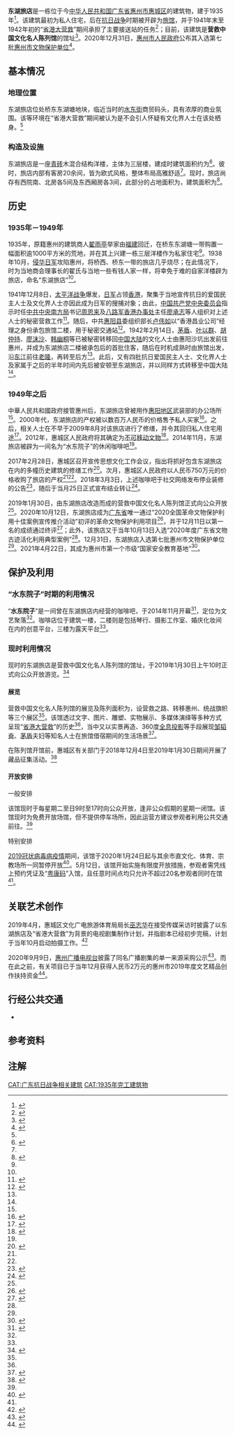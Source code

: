{{noteTA
|G1=Unit
|G2=Medicine
}}
{{文物保护单位
|级别 = C
|名称 = 东湖旅店
|图片 = 
|图片大小 = 
|说明 = 
|市/县名 = 惠州市
|所在 = [[惠城区|惠城区]][[桥东街道_(惠州市)|桥东街道]][[上塘街|上塘街]]70号
|分类 = 近现代史迹及代表性建筑
|时代 = [[中華民國大陸時期|民国]]
|编号 = Ⅴ-1
|登录 = 2020年12月31日
}}
'''东湖旅店'''是一栋位于今[[中华人民共和国|中华人民共和国]][[广东省|广东省]][[惠州市|惠州市]][[惠城区|惠城区]]的建筑物，建于1935年<ref name=intro_3>{{Cite book|editor=肖岳山|title=《发现城市之美·惠城》|chapter=第三章 近代历史印记－东湖旅店|date=2017年6月|isbn=978-7-5507-1970-5|publisher=[[海天出版社|海天出版社]]|pages=227-231}}</ref>。该建筑最初为私人住宅，后在[[抗日战争|抗日战争]]时期被开辟为[[旅馆|旅馆]]，并于1941年末至1942年初的“[[东江纵队#省港大营救|省港大营救]]”期间承担了主要接送站的任务<ref name=intro_1>{{Cite book|author=政协广东省惠州市委员会|authorlink=中国人民政治协商会议惠州市委员会|editor=陈训廷|title=《惠州历史文化丛书·惠州名迹荟萃》|chapter=革命旧址－香港秘密大营救惠州中转站旧址——东湖旅店|date=2016年12月|isbn=978-7-218-11488-0|publisher=[[广东人民出版社|广东人民出版社]]|pages=226-227}}</ref>；目前，该建筑是'''营救中国文化名人陈列馆'''的馆址<ref name=opening>{{Cite news|author=龚妍、侯县军|author2=张卓文|title=全面真实展示秘密大营救历史|url=http://e.hznews.com/hzrb/pc/content/201901/31/content_162197.html|date=2019-01-31|newspaper=《[[惠州日报|惠州日报]]》|pages=A3|access-date=2021-03-29|archive-date=2021-04-01|archive-url=https://web.archive.org/web/20210401155657/http://e.hznews.com/hzrb/pc/content/201901/31/content_162197.html}}</ref>。2020年12月31日，[[惠州市人民政府|惠州市人民政府]]公布其入选第七批[[惠州市文物保护单位|惠州市文物保护单位]]<ref name=Municipal_HnCS>{{Cite web|title=惠州市人民政府关于公布第七批惠州市文物保护单位的通知|url=http://www.huizhou.gov.cn/gkmlpt/content/4/4161/post_4161637.html|date=2021-01-06|publisher=[[惠州市人民政府|惠州市人民政府]]|access-date=2021-03-31|archive-date=2021-04-01|archive-url=https://web.archive.org/web/20210401155723/http://www.huizhou.gov.cn/gkmlpt/content/4/4161/post_4161637.html}}</ref>。

== 基本情况 ==
=== 地理位置 ===
东湖旅店位处桥东东湖塘地块，临近当时的[[水东街|水东街]]商贸码头，具有浓厚的商业氛围。该等环境在“省港大营救”期间被认为是不会引人怀疑有文化界人士在该处栖身。<ref name=intro_1/>

=== 构造及设施 ===
东湖旅店是一座[[青砖|青砖]]木混合结构洋楼，主体为三层楼，建成时建筑面积约为{{Convert|1200|m2}}<ref name=intro_2>{{Cite book|author=中共广东省委党史研究室|editor=陈俊凤|title=《广东革命史迹概览》|chapter=惠州市－惠城区－香港秘密大营救惠州接送站旧址——东湖旅店|date=2008年9月|isbn=978-7-218-05792-7|publisher=[[广东人民出版社|广东人民出版社]]|pages=424-426}}</ref>。彼时，旅店内部有客房20余间，皆为欧式风格，整体布局高雅舒适<ref name=intro_1/>。现时，旅店尚存有西院南、北房各5间及东西厢房各3间，此部分的占地面积为{{Convert|310|m2}}，建筑面积为{{Convert|700|m2}}<ref>{{Cite news|author=侯县军|title=东江纵队：华南敌后抗日劲旅|url=http://e.hznews.com/hzrb/pc/content/202009/02/content_950079.html|date=2020-09-02|newspaper=《[[惠州日报|惠州日报]]》|pages=3|access-date=2021-03-31|archive-date=2021-04-01|archive-url=https://web.archive.org/web/20210401155731/http://e.hznews.com/hzrb/pc/content/202009/02/content_950079.html}}</ref>。

== 历史 ==
=== 1935年－1949年 ===
1935年，原籍惠州的建筑商人[[翟雨亭|翟雨亭]]举家由[[福建省_(中华民国)|福建]]回迁，在桥东东湖塘一带购置一幅面积逾1000平方米的荒地，并在其上兴建一栋三层洋楼作为私家住宅<ref name=intro_3/>。1938年10月，[[侵华日军|侵华日军]]攻陷惠州，将桥西、桥东一带的旅店几乎烧尽；在此情况下，时为当地商会理事长的翟氏与当地一些有钱人家一样，将幸免于难的自家洋楼辟为旅店，命名“东湖旅店”<ref name=intro_1/>。

1941年12月8日，[[太平洋战争|太平洋战争]]爆发，[[日军|日军]]占领[[香港|香港]]，聚集于当地宣传抗日的爱国民主人士及文化界人士亦因此成为日军的搜捕对象；由此，[[中国共产党中央委员会|中国共产党中央委员会]]指示时任[[中共中央南方局|中共中央南方局]]书记[[周恩来|周恩来]]及[[八路军香港办事处|八路军香港办事处]]主任[[廖承志|廖承志]]等人组织对上述人士的秘密营救工作<ref name=rescue_1>{{Cite news|author=侯县军、龚妍、方炳徐、王建桥、黄宇翔|title=农民运动风起云涌 华南抗战中流砥柱|url=http://e.hznews.com/hzrb/pc/content/201906/13/content_205503.html|date=2019-06-13|newspaper=《[[惠州日报|惠州日报]]》|pages=A9|access-date=2021-03-31|archive-date=2021-04-01|archive-url=https://web.archive.org/web/20210401155829/http://e.hznews.com/hzrb/pc/content/201906/13/content_205503.html}}</ref>。随后，中共[[惠阳县|惠阳县]]委组织部长[[卢伟如|卢伟如]]以“香港昌业公司”经理之身份承包旅馆二楼，用于秘密交通站<ref name=rescue_2>{{Cite news|author=黄翔宇|author2=陈骁鹏、马勇|title=镌刻时光 铭记岁月，那些建筑之中的红色故事|url=http://ep.ycwb.com/epaper/ywdf/html/2020-06/12/content_1009_277087.htm|date=2020-06-12|newspaper=《[[羊城晚报|羊城晚报]]》|location=惠州|pages=A18|access-date=2021-03-31|archive-date=2021-04-01|archive-url=https://web.archive.org/web/20210401155834/http://ep.ycwb.com/epaper/ywdf/html/2020-06/12/content_1009_277087.htm}}</ref>。1942年2月14日，[[茅盾|茅盾]]、[[叶以群|叶以群]]、[[胡仲持|胡仲持]]、[[廖沫沙|廖沫沙]]、[[韩幽桐|韩幽桐]]等已被秘密转移回[[中国大陆|中国大陆]]的文化人士由惠阳沙坑出发前往惠州，并成为东湖旅店二楼被承包后的首批住客，随后在时机成熟时由旅馆出发，沿[[东江|东江]]前往[[老隆镇|老隆]]，再转至后方<ref name=rescue_1/>。此后，又有四批抗日爱国民主人士、文化界人士及家属于之后的半年时间内先后被安顿至东湖旅店，并以同样方式转移至中国大陆<ref name=rescue_2/>。

=== 1949年之后 ===
中華人民共和國政府接管惠州后，东湖旅店曾被用作[[惠阳地区|惠阳地区]]武装部的办公场所<ref name=intro_2/>。2000年代，东湖旅店的产权被以数百万人民币的价格售予私人买家<ref>{{Cite news|author=|title=千年历史酣睡待采 古城文化保护乏力|url=http://news.socang.com/2010/10/19/1546565550.html|date=2010-10-19|newspaper=《[[南方都市报|南方都市报]]》|location=惠州|pages=AII12|via=中国收藏网|access-date=2021-03-04|archive-date=2021-04-01|archive-url=https://web.archive.org/web/20210401155928/http://news.socang.com/2010/10/19/1546565550.html}}</ref>。之后，相关人士在不早于2009年8月对该旅店进行了修缮，并令其回归私人住宅用途<ref>{{Cite news|author=吴润凯|title=不是所有遗址都那么幸运|url=http://epaper.oeeee.com/epaper/J/html/2014-09/05/content_3309427.htm|date=2014-09-05|newspaper=《[[南方都市报|南方都市报]]》|location=惠州|pages=AII08-AII10|access-date=2021-03-05|archive-date=2021-04-01|archive-url=https://web.archive.org/web/20210401155920/http://epaper.oeeee.com/epaper/J/html/2014-09/05/content_3309427.htm}}</ref>。2012年，惠城区人民政府将其确定为[[不可移动文物|不可移动文物]]<ref>{{Cite news|author=谢菁菁、香金群、彭红霞|author2=苏生|title=东湖旅店成打卡热点|url=http://e.hznews.com/hzrb/pc/content/201908/20/content_922041.html|date=2019-08-20|newspaper=《[[惠州日报|惠州日报]]》|pages=A8|access-date=2021-03-31|archive-date=2021-04-01|archive-url=https://web.archive.org/web/20210401155946/http://e.hznews.com/hzrb/pc/content/201908/20/content_922041.html}}</ref>。2014年11月，东湖旅店被辟为一间名为“水东院子”的休闲咖啡吧<ref name=intro_1/>。

2017年2月28日，惠城区召开宣传思想文化工作会议，指出将抓好包含东湖旅店在内的多幢历史建筑的修缮工作<ref>{{Cite news|author=李立君|title=拍麒麟动画片 拍东纵电视剧|url=http://epaper.oeeee.com/epaper/J/html/2017-03/02/content_10805.htm|date=2017-03-02|newspaper=《[[南方都市报|南方都市报]]》|location=惠州|pages=AII08|access-date=2021-03-29|archive-date=2021-04-01|archive-url=https://web.archive.org/web/20210401160024/http://epaper.oeeee.com/epaper/J/html/2017-03/02/content_10805.htm}}</ref>。次月，惠城区人民政府以人民币750万元的价格收购了旅店的产权<ref name=opening/><ref name=rescue_2/>。2018年3月3日，上述咖啡吧于社交网络发布停业装修的公告<ref>{{Sinaweibo post|5266779622|G5zYWCZ10|停业装修相关公告|水东院子|2018-03-03|2021-03-29|zh-cn}}</ref>，随后于当月25日正式宣布结业转让<ref>{{Sinaweibo post|5266779622|G940E8zuP|结业转让相关公告|水东院子|2018-03-25|2021-03-29|zh-cn}}</ref>。

2019年1月30日，由东湖旅店改造而成的营救中国文化名人陈列馆正式向公众开放<ref name=opening/>。2020年10月12日，东湖旅店成为[[广东省|广东省]]唯一通过“2020全国革命文物保护利用十佳案例宣传推介活动”初评的革命文物保护利用项目<ref name=honors>{{Cite news|author=林海生、陈丽媛|author2=马勇、陈骁鹏|title=广东唯一！“东湖旅店”入围文保利用“全国十佳”初选名单|url=http://ep.ycwb.com/epaper/ywdf/html/2020-10/23/content_1005_322850.htm|date=2020-10-23|newspaper=《[[羊城晚报|羊城晚报]]》|location=惠州|pages=A14|access-date=2021-03-31|archive-date=2021-04-01|archive-url=https://web.archive.org/web/20210401160050/http://ep.ycwb.com/epaper/ywdf/html/2020-10/23/content_1005_322850.htm}}</ref>，并于12月11日以第一名的成绩通过终评<ref>{{Cite news|author=龚妍、谭琳|author2=王勇军|title=东湖旅店入选“全国革命文物保护利用十佳”|url=http://e.hznews.com/hzrb/pc/content/202012/13/content_957842.html|date=2020-12-13|newspaper=《[[惠州日报|惠州日报]]》|pages=1|access-date=2021-03-31|archive-date=2021-04-01|archive-url=https://web.archive.org/web/20210401160102/http://e.hznews.com/hzrb/pc/content/202012/13/content_957842.html}}</ref>；此外，该旅店又于当年10月13日入选“2020年度广东省文物古迹活化利用典型案例”<ref name=honors/>。12月31日，东湖旅店入选第七批惠州市文物保护单位<ref name=Municipal_HnCS/>。2021年4月22日，其成为惠州市第一个市级“国家安全教育基地”<ref>{{Cite news|author=游璇钰|title=东湖旅店成为我市首个市一级“国家安全教育基地”|url=http://e.hznews.com/hzrb/pc/content/202104/23/content_965848.html|date=2021-04-23|newspaper=《[[惠州日报|惠州日报]]》|pages=2|access-date=2021-04-23|archive-date=2021-04-23|archive-url=https://web.archive.org/web/20210423052247/http://e.hznews.com/hzrb/pc/content/202104/23/content_965848.html}}</ref>。

== 保护及利用 ==
=== “水东院子”时期的利用情况 ===
“'''水东院子'''”是一间曾在东湖旅店内经营的咖啡吧，于2014年11月开幕<ref name=Shuidong_Yuanzi>{{Cite news|author=侯县军|title=给物质遗产加点小资范|url=https://www.sohu.com/a/19529550_118706|date=2014-12-05|newspaper=《[[东江时报|东江时报]]》|pages=A02|via=[[搜狐|搜狐]]|access-date=2021-03-05|archive-date=2021-04-01|archive-url=https://web.archive.org/web/20210401160124/https://www.sohu.com/a/19529550_118706}}</ref>{{NoteTag|该来源链接为见报文章原作者于负责该报道的摄影师的自媒体帐号重新发布的版本，内容与原始文章稍有差异。}}，定位为文艺聚落<ref name=intro_3/>。咖啡店位于建筑一楼，二楼则是包括琴行、摄影工作室、婚庆化妆间在内的创意平台，三楼为露天平台<ref name=Shuidong_Yuanzi/>。

=== 现时利用情况 ===
{{NoteUTC+8}}
{{Infobox museum
|名称 = 营救中国文化名人陈列馆
|图像 = 
|图像大小 = 
|图像说明 = 
|map_type = Guangdong
|coordinates = {{Coord|23|5|28.3075|N|114|24|31.3674|E|display=inline, title}}
|established = {{Start date and age|2019|1|30}}
|location = {{PRC}}[[广东省|广东省]][[惠州市|惠州市]]惠城区桥东街道上塘街70号
|type = 历史博物馆
|collections = [[东江纵队#省港大营救|省港大营救]]历史及有关文物
|collection_size = 
|visitors = 
|director = 袁美霞<ref name=reopen>{{Cite news|author=香金群、欧阳成|title=东江历险永难忘 红色基因代代传|url=http://e.hznews.com/hzrb/pc/content/202007/20/content_947429.html|date=2020-07-20|newspaper=《[[惠州日报|惠州日报]]》|pages=6|access-date=2021-03-31|archive-date=2021-04-01|archive-url=https://web.archive.org/web/20210401160141/http://e.hznews.com/hzrb/pc/content/202007/20/content_947429.html}}</ref>
|curator = 惠城区人民政府
|owner = 惠州市文化广电旅游体育局
|architect = 
|publictransit = 见“[[#行经公共交通|行经公共交通]]”
}}
现时的东湖旅店是营救中国文化名人陈列馆的馆址，于2019年1月30日上午10时正式向公众开放游览。<ref>{{Cite news|author=叶石界|editor=谢志清|title=惠州增两个文化新地标，宾兴馆东湖旅店开馆|url=http://hz.southcn.com/content/2019-01/31/content_185020454.htm|date=2019-01-31|website=惠州新闻|publisher=南方网|access-date=2021-03-29|archive-url=https://web.archive.org/web/20200714165156/http://hz.southcn.com/content/2019-01/31/content_185020454.htm|archive-date=2020-07-14|dead-url=no}}</ref>

==== 展览 ====
营救中国文化名人陈列馆的展览及陈列面积为{{Convert|700|m2}}，设营救之路、转移惠州、统战旗帜等三个展区<ref name=reopen/>。该馆透过文字、图片、雕塑、实物展示、多媒体演绎等多种方式呈现“[[东江纵队#省港大营救|省港大营救]]”的历史<ref name=opening/>，当中又以实景再造、360度[[全息投影|全息投影]]等手段展现[[邹韬奋|邹韬奋]]、[[茅盾|茅盾]]夫妇等知名人士在旅馆借宿期间的生活场景<ref>{{Cite news|author=邓惠婷|author2=许峰锋、何新利|author3=邱若蓉|title=革命遗存“活”起来 红色旅游“热”起来|url=http://e.hznews.com/hzrb/pc/content/202012/07/content_957177.html|date=2020-12-07|newspaper=《[[惠州日报|惠州日报]]·惠城视点》|pages=04|access-date=2021-03-31|archive-date=2021-04-01|archive-url=https://web.archive.org/web/20210401160231/http://e.hznews.com/hzrb/pc/content/202012/07/content_957177.html}}</ref>。

在陈列馆开馆前，惠城区有关部门于2018年12月4日至2019年1月30日期间开展了藏品征集活动。<ref>{{Cite news|author=香金群|author2=陈美君|title=东湖旅店陈列馆征集文物藏品|url=http://e.hznews.com/djsb/pc/content/201812/04/content_158113.html|date=2018-12-04|newspaper=《[[东江时报|东江时报]]》|pages=02|access-date=2021-03-29|archive-date=2021-04-01|archive-url=https://web.archive.org/web/20210401160259/http://e.hznews.com/djsb/pc/content/201812/04/content_158113.html}}</ref>

==== 开放安排 ====
; 一般安排
该馆现时于每星期二至日9时至17时向公众开放，逢非公众假期的星期一闭馆。该馆现时为免费开放场馆，但不提供停车场所，因此运营方建议参观者利用公共交通前往。<ref name=opening/>

; 特别安排
[[2019冠状病毒病疫情|2019冠状病毒病疫情]]期间，该馆于2020年1月24日起与其余市直文化、体育、宗教场所一同暂停开放<ref>{{Cite news|author=谭琳、龚妍、李松权、刘建威|author2=陈丹娜|title=惠州市直文体场馆暂停对外开放|url=http://e.hznews.com/hzrb/pc/content/202001/25/content_929612.html|date=2020-01-25|newspaper=《[[惠州日报|惠州日报]]》|pages=2|access-date=2020-03-21|archive-url=https://web.archive.org/web/20200321023041/http://e.hznews.com/hzrb/pc/content/202001/25/content_929612.html|archive-date=2020-03-21|dead-url=no}}</ref>。5月12日，该馆开始实施有限度开放措施，参观者需凭线上预约凭证及“[[健康码|粤康码]]”入馆，且任意时间点均只允许不超过20名参观者同时在馆<ref name=reopen/>。
{{Clear}}

== 关联艺术创作 ==
2019年4月，惠城区文化广电旅游体育局局长[[巫志华|巫志华]]在接受传媒采访时披露了以东湖旅店及“省港大营救”为背景的电视剧集制作计划，并指剧本已经初步完稿，计划于当年10月启动拍摄工作。<ref>{{Cite news|author=杨振华|title=惠城要拍电视剧 计划10月开机|url=http://epaper.oeeee.com/epaper/J/html/2019-04/24/content_13089.htm|date=2019-04-24|newspaper=《[[南方都市报|南方都市报]]》|location=惠州|pages=B04|access-date=2021-03-31|archive-date=2021-04-01|archive-url=https://web.archive.org/web/20210401160308/http://epaper.oeeee.com/epaper/J/html/2019-04/24/content_13089.htm}}</ref>

2020年9月9日，[[惠州广播电视台|惠州广播电视台]]披露了同名广播剧集的单一来源采购公示<ref>{{Cite web|title=惠州广播电视传媒集团有限公司广播剧《东湖旅店》制作项目单一来源采购公示|url=http://www.hzrtv.cn/hzgd/xxfb/28990295.shtml|date=2020-09-09|publisher=[[惠州广播电视台#网站|东江传媒网]]|access-date=2021-03-31|archive-date=2021-04-01|archive-url=https://web.archive.org/web/20210401160441/http://www.hzrtv.cn/hzgd/xxfb/28990295.shtml}}</ref>。而在此之前，有关项目已于当年12月获得人民币2万元的惠州市2019年度文艺精品创作扶持资金<ref>{{Cite news|author=卢慧|author2=陈美君|title=3部作品入选惠州“五个一工程”优秀作品|url=http://epaper.southcn.com/nfdaily/html/2019-12/26/content_7840404.htm|date=2019-12-26|newspaper=《[[南方日报|南方日报]]》|location=惠州|pages=AII03|access-date=2021-03-31|archive-date=2021-04-01|archive-url=https://web.archive.org/web/20210401160503/http://epaper.southcn.com/nfdaily/html/2019-12/26/content_7840404.htm}}</ref>。

== 行经公共交通 ==
* {{惠州巴士路线极简列表|station=华侨中学<ref>{{Cite web|title=线路站点查询：华侨中学|url=http://www.hzjtfw.com/pcweb/query_bus.spg?_wf_szroad_line=_op_like_%25华侨中学%25|publisher=惠州公共交通|access-date=2021-01-07|archive-date=2021-04-01|archive-url=https://web.archive.org/web/20210401160508/http://www.hzjtfw.com/pcweb/query_bus.spg?_wf_szroad_line=_op_like_%25%E5%8D%8E%E4%BE%A8%E4%B8%AD%E5%AD%A6%25}}</ref>|1|3|14|24}}

== 参考资料 ==
{{Reflist|30em}}

== 注解 ==
{{NoteFoot}}

{{惠州市博物馆}}
[[CAT:广东抗日战争相关建筑|CAT:广东抗日战争相关建筑]]
[[CAT:1935年完工建筑物|CAT:1935年完工建筑物]]